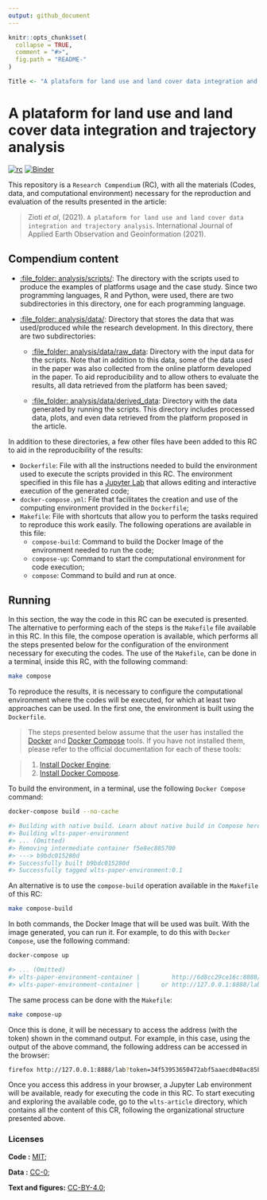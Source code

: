 ```yaml
---
output: github_document
---
```


```r
knitr::opts_chunk$set(
  collapse = TRUE,
  comment = "#>",
  fig.path = "README-"
)

Title <- "A plataform for land use and land cover data integration and trajectory analysis"
```

# A plataform for land use and land cover data integration and trajectory analysis

[![rc](https://img.shields.io/badge/research%20compendium-ready-brightgreen)](#)
[![Binder](https://mybinder.org/badge_logo.svg)](https://mybinder.org/v2/gh/M3nin0/wlts-compendium/HEAD)

This repository is a `Research Compendium` (RC), with all the materials (Codes, data, and computational environment) necessary for the reproduction and evaluation of the results presented in the article:

> Zioti *et al*, (2021). `A plataform for land use and land cover data integration and trajectory analysis`. International Journal of Applied Earth Observation and Geoinformation
 (2021).
 
## Compendium content

  - [:file\_folder: analysis/scripts/](analysis/scripts/): The directory with the scripts used to produce the examples of platforms usage and the case study. Since two programming languages, R and Python, were used, there are two subdirectories in this directory, one for each programming language.

  - [:file\_folder: analysis/data/](analysis/data/): Directory that stores the data that was used/produced while the research development. In this directory, there are two subdirectories:

    - [:file\_folder: analysis/data/raw_data](analysis/data/raw_data): Directory with the input data for the scripts. Note that in addition to this data, some of the data used in the paper was also collected from the online platform developed in the paper. To aid reproducibility and to allow others to evaluate the results, all data retrieved from the platform has been saved;
    
    - [:file\_folder: analysis/data/derived_data](analysis/data/derived_data): Directory with the data generated by running the scripts. This directory includes processed data, plots, and even data retrieved from the platform proposed in the article.
    
In addition to these directories, a few other files have been added to this RC to aid in the reproducibility of the results:

- `Dockerfile`: File with all the instructions needed to build the environment used to execute the scripts provided in this RC. The environment specified in this file has a [Jupyter Lab](https://jupyterlab.readthedocs.io/en/stable/) that allows editing and interactive execution of the generated code;
- `docker-compose.yml`: File that facilitates the creation and use of the computing environment provided in the `Dockerfile`;
- `Makefile`: File with shortcuts that allow you to perform the tasks required to reproduce this work easily. The following operations are available in this file:
  - `compose-build`: Command to build the Docker Image of the environment needed to run the code;
  - `compose-up`: Command to start the computational environment for code execution;
  - `compose`: Command to build and run at once.

## Running

In this section, the way the code in this RC can be executed is presented. The alternative to performing each of the steps is the `Makefile` file available in this RC. In this file, the compose operation is available, which performs all the steps presented below for the configuration of the environment necessary for executing the codes. The use of the `Makefile`, can be done in a terminal, inside this RC, with the following command:

```sh
make compose
```

To reproduce the results, it is necessary to configure the computational environment where the codes will be executed, for which at least two approaches can be used. In the first one, the environment is built using the `Dockerfile`.  

> The steps presented below assume that the user has installed the [Docker](https://www.docker.com/) and [Docker Compose](https://docs.docker.com/compose/) tools. If you have not installed them, please refer to the official documentation for each of these tools:

>  1. [Install Docker Engine](https://docs.docker.com/engine/install/);
>  2. [Install Docker Compose](https://docs.docker.com/compose/install/).

To build the environment, in a terminal, use the following `Docker Compose` command:

```sh
docker-compose build --no-cache

#> Building with native build. Learn about native build in Compose here: https://docs.docker.com/go/compose-native-build/
#> Building wlts-paper-environment
#> ... (Omitted)
#> Removing intermediate container f5e8ec885700
#> ---> b9bdc015280d
#> Successfully built b9bdc015280d
#> Successfully tagged wlts-paper-environment:0.1
```

An alternative is to use the `compose-build` operation available in the `Makefile` of this RC:

```sh
make compose-build
```

In both commands, the Docker Image that will be used was built. With the image generated, you can run it. For example, to do this with `Docker Compose`, use the following command:

```sh
docker-compose up

#> ... (Omitted)
#> wlts-paper-environment-container |         http://6d8cc29ce16c:8888/lab?token=34f53953650472abf5aaecd040ac85b68992ef470a74bcc8
#> wlts-paper-environment-container |      or http://127.0.0.1:8888/lab?token=34f53953650472abf5aaecd040ac85b68992ef470a74bcc8
```

The same process can be done with the `Makefile`:

```sh
make compose-up
```

Once this is done, it will be necessary to access the address (with the token) shown in the command output. For example, in this case, using the output of the above command, the following address can be accessed in the browser:

```sh
firefox http://127.0.0.1:8888/lab?token=34f53953650472abf5aaecd040ac85b68992ef470a74bcc8
```

Once you access this address in your browser, a Jupyter Lab environment will be available, ready for executing the code in this RC. To start executing and exploring the available code, go to the `wlts-article` directory, which contains all the content of this CR, following the organizational structure presented above.

### Licenses

**Code :** [MIT](LICENSE);

**Data :** [CC-0](http://creativecommons.org/publicdomain/zero/1.0/);

**Text and figures:** [CC-BY-4.0](http://creativecommons.org/licenses/by/4.0/);

